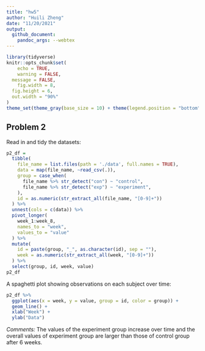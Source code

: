 ```yaml
---
title: "hw5"
author: "Huili Zheng"
date: "11/20/2021"
output: 
  github_document:
    pandoc_args: --webtex
---
```


```r
library(tidyverse)
knitr::opts_chunk$set(
	echo = TRUE,
	warning = FALSE,
  message = FALSE,
	fig.width = 8, 
  fig.height = 6,
  out.width = "90%"
)
theme_set(theme_gray(base_size = 10) + theme(legend.position = "bottom"))
```




##  Problem 2

Read in and tidy the datasets:

```r
p2_df =
  tibble(
    file_name = list.files(path = './data', full.names = TRUE),
    data = map(file_name, ~read_csv(.)),
    group = case_when(
      file_name %>% str_detect("con") ~ "control",
      file_name %>% str_detect("exp") ~ "experiment",
    ),
    id = as.numeric(str_extract_all(file_name, "[0-9]+"))
  ) %>% 
  unnest(cols = c(data)) %>% 
  pivot_longer(
    week_1:week_8,
    names_to = "week",
    values_to = "value"
  ) %>% 
  mutate(
    id = paste(group, "_", as.character(id), sep = ""),
    week = as.numeric(str_extract_all(week, "[0-9]+"))
  ) %>% 
  select(group, id, week, value)
p2_df
```

A spaghetti plot showing observations on each subject over time:

```r
p2_df %>% 
  ggplot(aes(x = week, y = value, group = id, color = group)) +
  geom_line() +
  xlab("Week") +
  ylab("Data")
```

*Comments:* The values of the experiment group increase over time and the overall values of experiment group are larger than those of control group after 6 weeks.
